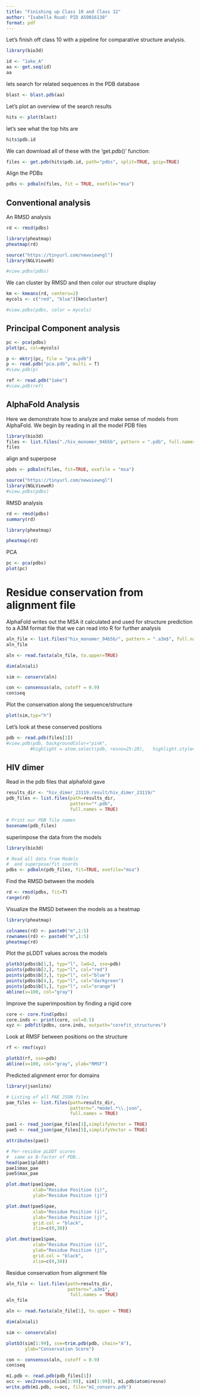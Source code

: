 ```yaml
---
title: "Finishing up Class 10 and Class 12"
author: "Isabella Ruud: PID A59016138"
format: pdf
---
```


Let's finish off class 10 with a pipeline for comparative structure analysis. 

```r
library(bio3d)
```

```r
id <- "1ake_A"
aa <- get.seq(id)
aa
```

lets search for related sequences in the PDB database

```r
blast <- blast.pdb(aa)
```

Let's plot an overview of the search results

```r
hits <- plot(blast)
```


let's see what the top hits are

```r
hits$pdb.id
```

We can download all of these with the 'get.pdb()' function:

```r
files <- get.pdb(hits$pdb.id, path="pdbs", split=TRUE, gzip=TRUE)
```

Align the PDBs

```r
pdbs <- pdbaln(files, fit = TRUE, exefile="msa")
```

## Conventional analysis

An RMSD analysis

```r
rd <- rmsd(pdbs)
```

```r
library(pheatmap)
pheatmap(rd)
```

```r
source("https://tinyurl.com/newviewngl")
library(NGLVieweR)
```

```r
#view.pdbs(pdbs)
```

We can cluster by RMSD and then color our structure display

```r
km <- kmeans(rd, centers=2)
mycols <- c("red", "blue")[km$cluster]
```

```r
#view.pdbs(pdbs, color = mycols)
```

## Principal Component analysis

```r
pc <- pca(pdbs)
plot(pc, col=mycols)
```

```r
p <- mktrj(pc, file = "pca.pdb")
p <- read.pdb("pca.pdb", multi = T)
#view.pdb(p)
```
```r
ref <- read.pdb("1ake")
#view.pdb(ref)
```


## AlphaFold Analysis

Here we demonstrate how to analyze and make sense of models from AlphaFold. We begin by reading in all the model PDB files

```r
library(bio3d)
files <- list.files("./hiv_monomer_94b5b", pattern = ".pdb", full.names = T)
files
```

align and superpose

```r
pbds <- pdbaln(files, fit=TRUE, exefile = "msa")
```

```r
source("https://tinyurl.com/newviewngl")
library(NGLVieweR)
#view.pdbs(pdbs)
```



RMSD analysis

```r
rd <- rmsd(pdbs)
summary(rd)
```
```r
library(pheatmap)

pheatmap(rd)
```



PCA

```r
pc <- pca(pdbs)
plot(pc)
```

# Residue conservation from alignment file

AlphaFold writes out the MSA it calculated and used for structure prediction to a A3M format file that we can read into R for further analysis

```r
aln_file <- list.files("hiv_monomer_94b5b/", pattern = ".a3m$", full.names = TRUE)
aln_file
```

```r
aln <- read.fasta(aln_file, to.upper=TRUE)
```

```r
dim(aln$ali)
```

```r
sim <- conserv(aln)
```

```r
con <- consensus(aln, cutoff = 0.9)
con$seq
```

Plot the conservation along the sequence/structure

```r
plot(sim,typ="h")
```

Let's look at these conserved positions

```r
pdb <- read.pdb(files[1])
#view.pdb(pdb, backgroundColor="pink", 
         #highlight = atom.select(pdb, resno=25:28),   highlight.style="spacefill") 
```


## HIV dimer

Read in the pdb files that alphafold gave
```r
results_dir <- "hiv_dimer_23119.result/hiv_dimer_23119/" 
pdb_files <- list.files(path=results_dir,
                        pattern="*.pdb",
                        full.names = TRUE)

# Print our PDB file names
basename(pdb_files)
```

superimpose the data from the models
```r
library(bio3d)

# Read all data from Models 
#  and superpose/fit coords
pdbs <- pdbaln(pdb_files, fit=TRUE, exefile="msa")
```

Find the RMSD between the models
```r
rd <- rmsd(pdbs, fit=T)
range(rd)
```

Visualize the RMSD between the models as a heatmap

```r
library(pheatmap)

colnames(rd) <- paste0("m",1:5)
rownames(rd) <- paste0("m",1:5)
pheatmap(rd)
```


Plot the pLDDT values across the models

```r
plotb3(pdbs$b[1,], typ="l", lwd=2, sse=pdb)
points(pdbs$b[2,], typ="l", col="red")
points(pdbs$b[3,], typ="l", col="blue")
points(pdbs$b[4,], typ="l", col="darkgreen")
points(pdbs$b[5,], typ="l", col="orange")
abline(v=100, col="gray")
```


Improve the superimposition by finding a rigid core 

```r
core <- core.find(pdbs)
core.inds <- print(core, vol=0.5)
xyz <- pdbfit(pdbs, core.inds, outpath="corefit_structures")
```


Look at RMSF between positions on the structure

```r
rf <- rmsf(xyz)

plotb3(rf, sse=pdb)
abline(v=100, col="gray", ylab="RMSF")
```


Predicted alignment error for domains

```r
library(jsonlite)

# Listing of all PAE JSON files
pae_files <- list.files(path=results_dir,
                        pattern=".*model.*\\.json",
                        full.names = TRUE)
```


```r
pae1 <- read_json(pae_files[1],simplifyVector = TRUE)
pae5 <- read_json(pae_files[5],simplifyVector = TRUE)

attributes(pae1)

```

```r
# Per-residue pLDDT scores 
#  same as B-factor of PDB..
head(pae1$plddt) 
pae1$max_pae
pae5$max_pae
```

```r
plot.dmat(pae1$pae, 
          xlab="Residue Position (i)",
          ylab="Residue Position (j)")
```

```r
plot.dmat(pae5$pae, 
          xlab="Residue Position (i)",
          ylab="Residue Position (j)",
          grid.col = "black",
          zlim=c(0,30))
```

```r
plot.dmat(pae1$pae, 
          xlab="Residue Position (i)",
          ylab="Residue Position (j)",
          grid.col = "black",
          zlim=c(0,30))
```

Residue conservation from alignment file

```r
aln_file <- list.files(path=results_dir,
                       pattern=".a3m$",
                        full.names = TRUE)
aln_file
```
```r
aln <- read.fasta(aln_file[1], to.upper = TRUE)
```

```r
dim(aln$ali)
```

```r
sim <- conserv(aln)
```

```r
plotb3(sim[1:99], sse=trim.pdb(pdb, chain="A"),
       ylab="Conservation Score")
```



```r
con <- consensus(aln, cutoff = 0.9)
con$seq
```

```r
m1.pdb <- read.pdb(pdb_files[1])
occ <- vec2resno(c(sim[1:99], sim[1:99]), m1.pdb$atom$resno)
write.pdb(m1.pdb, o=occ, file="m1_conserv.pdb")
```










